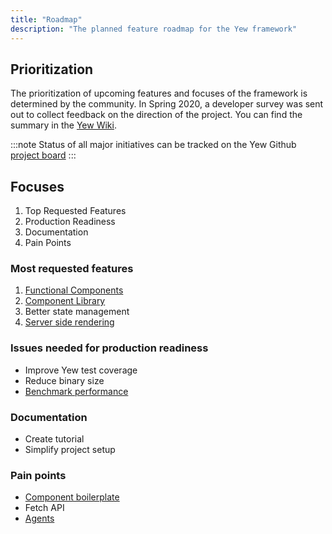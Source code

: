 ```yaml
---
title: "Roadmap"
description: "The planned feature roadmap for the Yew framework"
---
```


## Prioritization

The prioritization of upcoming features and focuses of the framework is determined by the community. 
In Spring 2020, a developer survey was sent out to collect feedback on the direction of the project. 
You can find the summary in the [Yew Wiki](https://github.com/yewstack/yew/wiki/Dev-Survey-%5BSpring-2020%5D).

:::note
Status of all major initiatives can be tracked on the Yew Github [project board](https://github.com/yewstack/yew/projects)
:::

## Focuses

1. Top Requested Features
2. Production Readiness
3. Documentation
4. Pain Points

### Most requested features

1. [Functional Components](https://github.com/yewstack/yew/projects/3)
2. [Component Library](https://github.com/yewstack/yew/projects/4)
3. Better state management
4. [Server side rendering](https://github.com/yewstack/yew/projects/5)

### Issues needed for production readiness

* Improve Yew test coverage
* Reduce binary size
* [Benchmark performance](https://github.com/yewstack/yew/issues/5)

### Documentation

* Create tutorial
* Simplify project setup

### Pain points

* [Component boilerplate](https://github.com/yewstack/yew/issues/830)
* Fetch API
* [Agents](https://github.com/yewstack/yew/projects/6)

